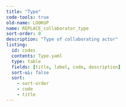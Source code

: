 ```yaml
---
title: "Type"
code-tools: true
old-name: LOOKUP
name: REPLACE_collaborator_type
sort-order: 0
description: "Type of collaborating actor"
listing:
  id: codes
  contents: Type.yaml
  type: table
  fields: [title, label, code, description]
  sort-ui: false
  sort:
    - sort-order
    - code
    - title
---
```


:::{ #Codes }
:::

